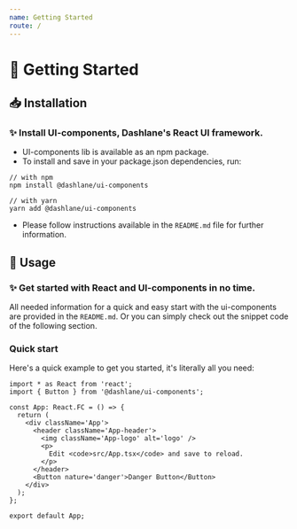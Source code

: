 ```yaml
---
name: Getting Started
route: /
---
```


# 🔗 Getting Started

## 📥 Installation

### ✨ Install UI-components, Dashlane's React UI framework.

- UI-components lib is available as an npm package.
- To install and save in your package.json dependencies, run:

```
// with npm
npm install @dashlane/ui-components

// with yarn
yarn add @dashlane/ui-components
```

- Please follow instructions available in the `README.md` file for further information.

## 🔧 Usage

### ✨ Get started with React and UI-components in no time.

All needed information for a quick and easy start with the ui-components are provided in the `README.md`. Or you can simply check out the snippet code of the following section.

### Quick start

Here's a quick example to get you started, it's literally all you need:

```
import * as React from 'react';
import { Button } from '@dashlane/ui-components';

const App: React.FC = () => {
  return (
    <div className='App'>
      <header className='App-header'>
        <img className='App-logo' alt='logo' />
        <p>
          Edit <code>src/App.tsx</code> and save to reload.
        </p>
      </header>
      <Button nature='danger'>Danger Button</Button>
    </div>
  );
};

export default App;
```
